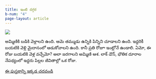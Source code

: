 ```yaml
---
title: ఇంటి దగ్గర
b-num: "4"
page-layout: article
---
```


![](inti-daggara.jpeg)

అమ్మిణికి బడికి వెళ్లాలని ఉంది. ఆమె తమ్ముడు ఉన్నికి పిన్నిని చూడాలని ఉంది. ఇద్దరికీ బయటికి వెళ్లి మైదానంలో ఆడుకోవాలని ఉంది. కానీ ప్రతి రోజూ ఇంట్లోనే ఉండాలి. ఏమో, ఈ రోజు బయటికి వెళ్ల వచ్చేమో? అలా జరగాలని అమ్మిణి ఆశ. లాక్ డౌన్, భౌతిక దూరాల నేపథ్యంలో ఇద్దరు పిల్లల జీవితాల్లో ఒక రోజు.


[ఈ పుస్తకాన్ని ఇక్కడ చదవండి](https://storyweaver.org.in/en/stories/275990-inti-dhaggara){.btn .btn-primary .btn-lg}
